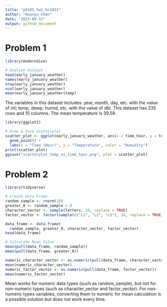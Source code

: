 ```yaml
---
title: "p8105_hw1_hc3451"
author: "Huanyu Chen"
date: "2023-09-15"
output: github_document
---
```


# Problem 1

```r
library(moderndive)

# Analyze Dataset
head(early_january_weather)
names(early_january_weather)
nrow(early_january_weather)
ncol(early_january_weather)
mean(early_january_weather$temp)
```

The variables in this dataset includes: year, month, day, etc. with the value of int; temp, dewp, humid, etc. with the value of dbl.
This dataset has 235 rows and 15 columns.
The mean temperature is 39.58.

```r
library(ggplot2)

# Draw & Save Scatterplot
scatter_plot <- ggplot(early_january_weather, aes(x = time_hour, y = temp, color = humid)) +
  geom_point() +
  labs(x = "Time (Hour)", y = "Temperature", color = "Humidity")
print(scatter_plot)
ggsave("scatterplot_temp_vs_time_hour.png", plot = scatter_plot)
```

# Problem 2
```r
library(tidyverse)

# Create Data Frame
random_sample <- rnorm(10)
greater_0 <- random_sample > 0
character_vector <- sample(letters, 10, replace = TRUE)
factor_vector <- factor(sample(c("L1", "L2", "L3"), 10, replace = TRUE))

data_frame <- data.frame(
  random_sample, greater_0, character_vector, factor_vector)
head(data_frame)

# Calculate Mean Value
mean(pull(data_frame, random_sample))
mean(pull(data_frame, greater_0))

numeric_character_vector <- as.numeric(pull(data_frame, character_vector))
mean(numeric_character_vector)
numeric_factor_vector <- as.numeric(pull(data_frame, factor_vector))
mean(numeric_factor_vector)

```

Mean works for numeric data types (such as random_sample), but not for non-numeric types (such as character_vector and factor_vector). For non-numeric types variables, converting them to numeric for mean calculation is a possible solution but does not work every time.